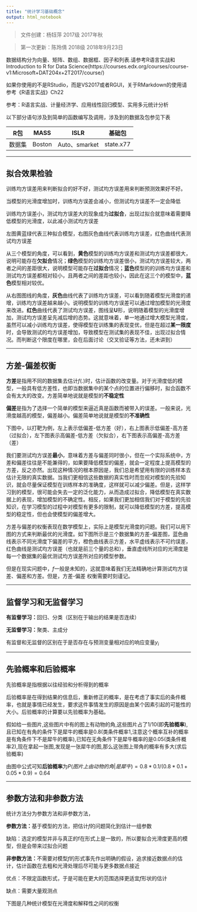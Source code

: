 ---
title: "统计学习基础概念"
output: html_notebook
---

> 文件创建：杨钰萍 2017级 2017年秋

> 第一次更新：陈玲倩 2018级 2018年9月23日


数据结构分为向量、矩阵、数组、数据框、因子和列表.请参考R语言实战和Introduction to R for Data Science(https://courses.edx.org/courses/course-v1:Microsoft+DAT204x+2T2017/course/)

如果你使用的不是RStudio，而是VS2017或者RGUI，关于RMarkdown的使用请参考《R语言实战》Ch22

参考：R语言实战、计量经济学、应用线性回归模型、实用多元统计分析

以下部分语句涉及到简单的函数编写及调用，涉及到的数据及包参见下表


R包|MASS|ISLR|基础包
:-:|:-:|:-:|:-:
数据集|Boston|Auto、smarket|state.x77


---



## 拟合效果检验

训练均方误差用来判断拟合的好不好，测试均方误差用来判断预测效果好不好。

当模型的光滑度增加时，训练均方误差会减小，但测试均方误差不一定会降低

训练均方误差小，测试均方误差大的现象成为**过拟合**，出现过拟合就意味着需要降低模型的光滑度，以此减小测试均方误差



左图黄蓝绿代表三种拟合模型，右图灰色曲线代表训练均方误差，红色曲线代表测试均方误差

从三个模型的角度，可以看到，**黄色**模型的训练均方误差和测试均方误差都很大，说明可能存在**欠拟合**情况；**绿色**模型的训练均方误差很小，测试均方误差较大，两者之间的差距很大，说明模型可能存在**过拟合**情况；**蓝色**模型的的训练均方误差和测试均方误差都相对较小，且两者之间的差距也较小，因此在这三个的模型中，**蓝色**模型相对较优。

从右图图线的角度，**灰色**曲线代表了训练均方误差，可以看到随着模型光滑度的递增，训练均方误差越来越小。说明模型的训练均方误差可以通过增加模型的光滑度来改进。**红色**曲线代表了测试均方误差，图线呈**U**形，说明随着模型的光滑度增加，测试均方误差呈先减后增的态势。这就意味着，单一地通过增大模型光滑度，虽然可以减小训练均方误差，使得模型在训练集的表现变优，但是在超过**某一限度**时，会导致测试的均方误差增加，导致模型在测试集的表现不佳，出现过拟合情况。而判断这个限度在哪里，会在后面讨论（交叉验证等方法，还未讲到）


---

## 方差-偏差权衡

**方差**是指用不同的数据集去估计$f(.)$时，估计函数的改变量。对于光滑度低的模型，一般具有低方差性，也即当数据集中的某个点的位置进行偏移时，拟合函数不会有太大的改变。方差简单地说就是模型的**不稳定性**

**偏差**是指为了选择一个简单的模型来逼近真是函数而被带入的误差。一般来说，光滑度越高的模型，偏差越小。偏差简单地说就是模型的**不准确性**

下图中，以打靶为例，左上表示低偏差-低方差（好），右上图表示低偏差-高方差（过拟合），左下图表示高偏差-低方差（欠拟合），右下图表示高偏差-高方差（差）




我们要测试均方误差**最小**，意味着方差与偏差同时很小，但在一个实际系统中，方差和偏差往往是不能兼得的，如果要降低模型的偏差，就会一定程度上提高模型的方差，反之亦然。出现这种情况的根本原因是，我们总是希望用有限的训练样本去估计无限的真实数据。当我们更相信这些数据的真实性时而忽视对模型的先验知识，就会尽量保证模型在训练样本的准确度，这样就可以减少偏差。但是，这样学习到的模型，很可能会失去一定的泛化能力，从而造成过拟合，降低模型在真实数据上的表现，增加模型的不确定性。相反，如果我们更加相信我们对于模型的先验知识，在学习模型的过程中对模型有更多的限制，就可以降低模型的方差，提高模型的稳定性，但也会使模型的偏差增大。

方差与偏差的权衡表现在数学模型上，实际上是模型光滑度的问题。我们可以用下图的方式来判断最优的光滑度。如下图所示是三个数据集的方差-偏差图，蓝色曲线表示不同光滑度下偏差的平方，橙色曲线表示方差，水平虚线表示不可约误差，红色曲线是测试均方误差（也就是前三个量的总和），垂直虚线所对应的光滑度是每一个数据集的最优测试均方误差所对应的模型参数。



但是在现实问题中，$f$一般是未知的，这就意味着我们无法精确地计算测试均方误差、偏差和方差。但是，方差-偏差
权衡需要时刻谨记。



---

## 监督学习和无监督学习

**有监督学习：**回归、分类（区别在于输出的结果是否连续）

**无监督学习：**聚类、主成分

有监督和无监督的区别在于是否存在与预测变量相对应的响应变量$y_i$


---

## 先验概率和后验概率

先验概率是指根据以往经验和分析得到的概率

后验概率是在得到结果的信息后，重新修正的概率，是在考虑了事实后的条件概率，也就是事情已经发生，要求这件事情发生的原因是由某个因素引起的可能性的大小。后验概率的计算要以先验概率为基础。

假如给一些图片,这些图片中有的图上有动物的角,这些图片占了1/10(即**先验概率**),且已知在有角的条件下是犀牛的概率是0.8(类条件概率1,注意这个概率互补的概率是有角条件下不是犀牛的概率),已知在无角条件下是犀牛概率的是0.05(类条件概率2),现在拿起一张图,发现是一张犀牛的图,那么这张图上带角的概率有多大(求后验概率)



由图中公式可知**后验概率**为$P(图片上由动物的角|是犀牛) = 0.8*0.1/(0.8*0.1+0.05*0.9)=0.64$


---

## 参数方法和非参数方法

统计方法分为参数方法和非参数方法，

**参数方法：**基于模型的方法，把估计$f$的问题简化到估计一组参数

缺陷：选定的模型并非与真正的f在形式上是一致的，所以要拟合光滑度更高的模型，但是会带来过拟合问题

**非参数方法：**不需要对模型$f$的形式事先作出明确的假设，追求接近数据点的估计，估计函数在去粗和光滑处理后尽可能与更多数据点接近

优点：不限定函数形式，于是可能在更大的范围选择更适宜$f$形状的估计

缺点：需要大量观测点

下图是几种统计模型在光滑度和解释性之间的权衡
